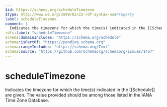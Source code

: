 ```yaml
---
$id: https://schema.org/scheduleTimezone
$type: http://www.w3.org/1999/02/22-rdf-syntax-ns#Property
label: scheduleTimezone
comment: |
  Indicates the timezone for which the time(s) indicated in the [[Schedule]] are given. The value provided should be among those listed in the IANA Time Zone Database.
rdfs:label: "scheduleTimezone"
schema:domainIncludes: "https://schema.org/Schedule"
schema:isPartOf: "https://pending.schema.org"
schema:rangeIncludes: "https://schema.org/Text"
schema:source: "https://github.com/schemaorg/schemaorg/issues/1457"
---
```


# scheduleTimezone

Indicates the timezone for which the time(s) indicated in the [[Schedule]] are given. The value provided should be among those listed in the IANA Time Zone Database.

